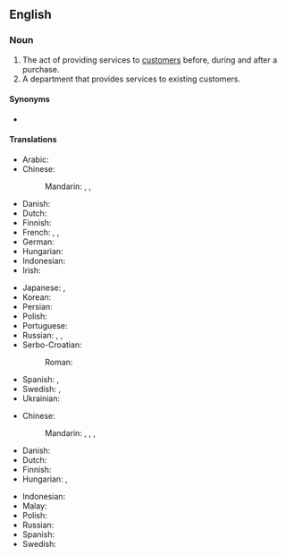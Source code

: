 ==English==
{{wikipedia}}

===Noun===
{{en-noun|-}}

# The act of providing services to [[customer]]s before, during and after a purchase.
# A department that provides services to existing customers.

====Synonyms====
* {{l|en|client service}}

====Translations====
{{trans-top|act of providing services}}
* Arabic: {{t|ar|خِدْمَة اَلْعُمَلَاء|f|tr=ḵidmat al-ʿumalāʾ}}
* Chinese:
*: Mandarin: {{t|cmn|顧客服務|sc=Hani}}, {{t|cmn|顾客服务|tr=gùkè fúwù|sc=Hani}}, {{t+|cmn|客服|tr=kèfú}}
* Danish: {{t|da|kundeservice|c}}
* Dutch: {{t+|nl|klantenservice|m|f}}
* Finnish: {{t+|fi|asiakaspalvelu}}
* French: {{t|fr|service client|m}}, {{t+|fr|service clientèle|m}}, {{t|fr|service à la clientèle|m}}
* German: {{t+|de|Kundendienst|m}}
* Hungarian: {{t|hu|ügyfélszolgálat}}
* Indonesian: {{t|id|pelayanan pelanggan}}
* Irish: {{t|ga|seirbhís chustaiméirí|f}}
{{trans-mid}}
* Japanese: {{t|ja|[[顧客]][[サービス]]|tr=こきゃくサービス, kokyaku sābisu}}, {{qualifier|after service}} {{t|ja|アフターサービス|tr=afutāsābisu}}
* Korean: {{t|ko|[[고객]] [[서비스]]}}
* Persian: {{t-needed|fa}}
* Polish: {{t|pl|obsługa klientów|f}}
* Portuguese: {{t|pt|[[serviço]] [[de]] [[atendimento]] [[ao]] [[cliente]]|m}}
* Russian: {{t|ru|[[обслу́живание]] [[клиент|клие́нтов]]|n}}, {{t|ru|[[слу́жба]] [[работа|рабо́ты]] с [[покупатель|покупа́телями]]|f}}, {{t+|ru|се́рвис|m|tr=sɛ́rvis}}
* Serbo-Croatian:
*: Roman: {{t|sh|služba za korisnike|f}}
* Spanish: {{t|es|servicio de atención al cliente|m}}, {{t|es|servicio al cliente|m}}
* Swedish: {{t+|sv|kundtjänst|c}}, {{t|sv|kundservice|c}}
* Ukrainian: {{t-needed|uk}}
{{trans-bottom}}

{{trans-top|department}}
* Chinese:
*: Mandarin: {{t|cmn|[[顧客服務]][[部]]|sc=Hani}}, {{t|cmn|[[顾客服务]][[部]]|tr=gùkè fúwùbù|sc=Hani}}, {{t|cmn|[[客服]][[部]]|sc=Hani}}, {{t|cmn|[[客服]][[部]]|tr=kèfúbù|sc=Hani}}
* Danish: {{t|da|kundeservice|c}}
* Dutch: {{t+|nl|klantenservice|m|f}}
* Finnish: {{t+|fi|asiakaspalvelu}}
* Hungarian: {{t|hu|ügyfélszolgálat}}, {{t+|hu|vevőszolgálat}}
{{trans-mid}}
* Indonesian: {{t|id|pelayanan pelanggan}}
* Malay: {{t|ms|perkhidmatan pelanggan}}
* Polish: {{t|pl|obsługa klienta|f}}
* Russian: {{t-needed|ru}}
* Spanish: {{t-needed|es}}
* Swedish: {{t+|sv|kundtjänst|c}}
{{trans-bottom}}